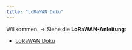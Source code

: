 ```yaml
---
title: "LoRaWAN Doku"
---
```


Willkommen. → Siehe die **LoRaWAN-Anleitung**:

- [LoRaWAN Doku](lorawan_doku.qmd)
